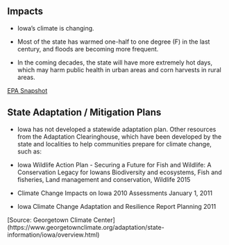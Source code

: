 ## Impacts

- Iowa's climate is changing. 

- Most of the state has warmed one-half to one degree (F) in the last century, and floods are becoming
more frequent. 

- In the coming decades, the state will have more extremely hot days, which may harm public health in urban areas and corn harvests in rural areas.
    
[EPA Snapshot](https://19january2017snapshot.epa.gov/sites/production/files/2016-09/documents/climate-change-ia.pdf)

## State Adaptation / Mitigation Plans

- Iowa has not developed a statewide adaptation plan. Other resources from the Adaptation Clearinghouse, which have been developed by the state and localities to help communities prepare for climate change, such as:

- Iowa Wildlife Action Plan - Securing a Future for Fish and Wildlife: A Conservation Legacy for Iowans	Biodiversity and ecosystems, Fish and fisheries, Land management and conservation, Wildlife	2015

- Climate Change Impacts on Iowa 2010	Assessments	January 1, 2011

- Iowa Climate Change Adaptation and Resilience Report	Planning	2011

[Source: Georgetown Climate Center] (https://www.georgetownclimate.org/adaptation/state-information/iowa/overview.html)